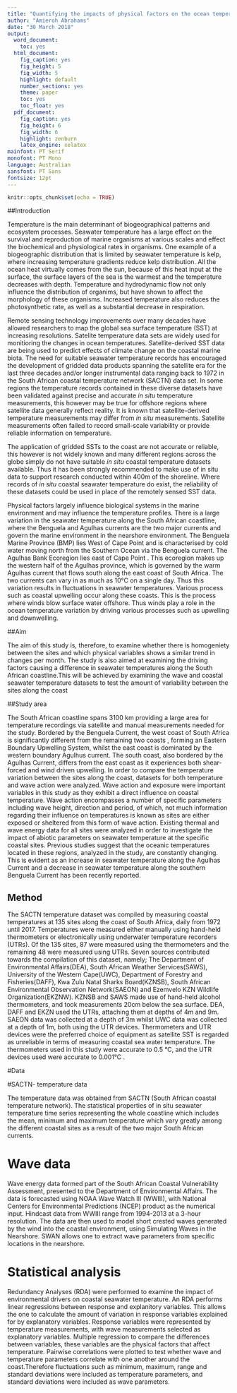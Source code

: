 ```yaml
---
title: "Quantifying the impacts of physical factors on the ocean temperatures along the South African coastal system"
author: "Amieroh Abrahams"
date: "30 March 2018"
output:
  word_document:
    toc: yes
  html_document:
    fig_caption: yes
    fig_height: 5
    fig_width: 5
    highlight: default
    number_sections: yes
    theme: paper
    toc: yes
    toc_float: yes
  pdf_document:
    fig_caption: yes
    fig_height: 6
    fig_width: 6
    highlight: zenburn
    latex_engine: xelatex
mainfont: PT Serif
monofont: PT Mono
language: Australian
sansfont: PT Sans
fontsize: 12pt
---
```


```r
knitr::opts_chunk$set(echo = TRUE)
```

\newpage
##Introduction

Temperature is the main determinant of biogeographical patterns and ecosystem processes. Seawater temperature has a large effect on the survival and reproduction of marine organisms at various scales and effect the biochemical and physiological rates in organisms. One example of a biogeographic distribution that is limited by seawater temperature is kelp, where increasing temperature gradients reduce kelp distribution. All the ocean heat virtually comes from the sun, because of this heat input at the surface, the surface layers of the sea is the  warmest and the temperature decreases with depth. Temperature and hydrodynamic flow not only influence the distribution of organims, but have shown to affect the morphology of these organisms. Increased temperature also reduces the photosynthetic rate, as well as a substantial decrease in respiration.

Remote sensing technology improvements over many decades have allowed researchers to map the global sea surface temperature (SST) at increasing resolutions. Satelite temperature data sets are widely used for monitioring the changes in ocean temperatures. Satellite-derived SST data are being used to predict effects of climate change on the coastal marine biota. The need for suitable seawater temperature records has encouraged the development of gridded data products spanning the satellite era for the last three decades and/or longer instrumental data ranging back to 1972 in the South African coastal temperature network (SACTN) data set. In some regions the temperature records contained in these diverse datasets have been validated against precise and accurate *in situ* temperature measurements, this however may be true for offshore regions where satellite data generally reflect reality. It is known that satellite-derived temperature measurements may differ from *in situ* measurements. Satellite measurements often failed to record small-scale variability or provide reliable information on temperature. 

The application of gridded SSTs to the coast are not accurate or reliable, this however is not widely known and many different regions across the globe simply do not have suitable *in situ* coastal temperature datasets available. Thus it has been strongly recommended to make use of in situ data to support research conducted within 400m of the shoreline. Where records of *in situ* coastal seawater temperature do exist, the reliability of these datasets could be used in place of the remotely sensed SST data.

Physical factors largely influence biological systems in the marine environment and may influence the temperature profiles. There is a large variation in the seawater temperature along the South African coastline, where the Benguela and Agulhas currents are the two major currents and govern the marine environment in the nearshore environment. The Benguela Marine Province (BMP) lies West of Cape Point and is characterised by cold water moving north from the Southern Ocean via the Benguela current. The Agulhas Bank Ecoregion lies east of Cape Point . This ecoregion makes up the western half of the Agulhas province, which is governed by the warm Agulhas current that flows south along the east coast of South Africa. The two currents can vary in as much as 10°C on a single day. Thus this variation results in fluctuations in seawater temperatures. Various process such as coastal upwelling occur along these coasts. This is the process where winds blow surface water offshore. Thus winds play a role in the ocean temperature variation by driving various processes such as upwelling and downwelling. 


##Aim 

The aim of this study is, therefore, to examine whether there is homogeniety between the sites and which physical variables shows a similar trend in changes per month. The study is also aimed at examining the driving factors causing a difference in seawater temperatures along the South African coastline.This will be achieved by examining the wave and coastal seawater temperature datasets to test the amount of variability between the sites along the coast

##Study area 

The South African coastline spans 3100 km providing a large area for temperature recordings via satellite and manual measurements needed for the study. Bordered by the Benguela Current, the west coast of South Africa is significantly different  from the remaining two coasts , forming an Eastern Boundary Upwelling System, whilst the east coast is dominated by the western boundary Agulhus current. The south coast, also bordered by the Agulhas Current, differs from the east coast as it experiences both shear-forced and wind driven upwelling. In order to compare the temperature variation between the sites along the coast, datasets for both temperature and wave action were analyzed. 
Wave action and exposure were important variables in this study as they exhibit a direct influence on coastal temperature. Wave action encompasses a number of specific parameters including wave height, direction and period, of which, not much information regarding their influence on temperatures is known as sites are either exposed or sheltered from this form of wave action. Existing thermal and wave energy data for all sites were analyzed in order to investigate the impact of abiotic parameters on seawater temperature at the specific coastal sites. 
Previous studies suggest that the oceanic temperatures located in these regions, analyzed in the study, are constantly changing. This is evident as an increase in seawater temperature along the Agulhas Current and a decrease in seawater temperature along the southern Benguela Current has been recently reported.


## Method 

The SACTN temperature dataset was compiled by measuring coastal temperatures at 135 sites along the coast of South Africa, daily from 1972 until 2017.   Temperatures were measured either manually using hand-held thermometers or electronically using underwater temperature recorders (UTRs). Of the 135 sites, 87 were measured using the thermometers and the remaining 48 were measured using UTRs. Seven sources contributed towards the compilation of this dataset, namely; The Department of Environmental Affairs(DEA), South African Weather Services(SAWS), University of the Western Cape(UWC), Department of Forestry and Fisheries(DAFF), Kwa Zulu Natal Sharks Board(KZNSB), South African Environmental Observation Network(SAEON) and  Ezemvelo KZN Wildlife Organization(EKZNW).  KZNSB and SAWS made use of hand-held alcohol thermometers, and took measurements 20cm below the sea surface. DEA, DAFF and EKZN used the UTRs, attaching them at depths of 4m and 9m. SAEON data was collected at a depth of 3m whilst UWC data was collected at a depth of 1m, both using the UTR devices. Thermometers and UTR devices were the preferred choice of equipment as satellite SST is regarded as unreliable in terms of measuring coastal sea water temperature. The thermometers used in this study were accurate to 0.5 °C, and the UTR devices used were accurate to 0.001°C .

#Data

#SACTN- temperature data

The temperature data was obtained from SACTN (South African coastal temperature network).
The statistical properties of in situ seawater temperature time series representing the
whole coastline which includes the mean, minimum and maximum temperature which vary greatly among the different coastal sites as a result of the two major South African currents.

# Wave data
Wave energy data formed part of the South African Coastal Vulnerability Assessment, presented to the Department of Environmental Affairs. The data is  forecasted using NOAA Wave Watch III (WWIII), with National Centers for Environmental Predictions (NCEP) product as the numerical input. Hindcast data from WWIII range from 1994-2013 at a 3-hour resolution. The data are then used to model short crested waves generated by the wind into the coastal environment, using Simulating Waves in the Nearshore. SWAN allows one to extract wave parameters from specific locations in the nearshore.


# Statistical analysis
Redundancy Analyses (RDA) were performed to examine the impact of environmental drivers on coastal seawater temperature. An RDA performs linear regressions between response and explanitory variables. This allows the one to calculate the amount of variation in response variables explained for by explanatory variables. Response variables were represented by temperature measurements, with wave measurements selected as explanatory variables. Multiple regression to compare the differences between variables, these variables are the physical factors that affect temperature. Pairwise correlations were plotted to test whether wave and temperature parameters correlate with one another around the coast.Therefore fluctuations such as minimum, maximum, range and standard deviations were included as temperature parameters, and standard deviations were included as wave parameters.

